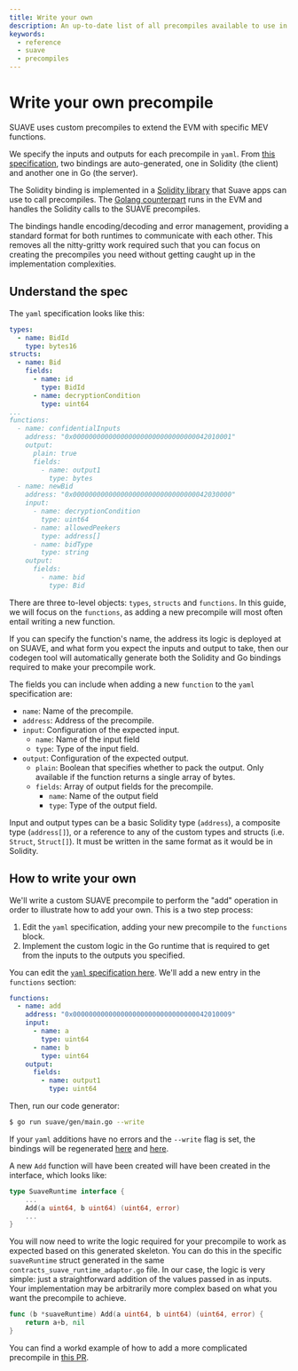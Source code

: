 ```yaml
---
title: Write your own
description: An up-to-date list of all precompiles available to use in smart contracts on SUAVE
keywords:
  - reference
  - suave
  - precompiles
---
```


# Write your own precompile

SUAVE uses custom precompiles to extend the EVM with specific MEV functions.

We specify the inputs and outputs for each precompile in `yaml`. From [this specification](https://github.com/flashbots/suave-geth/blob/main/suave/gen/suave_spec.yaml), two bindings are auto-generated, one in Solidity (the client) and another one in Go (the server).

The Solidity binding is implemented in a [Solidity library](https://github.com/flashbots/suave-geth/blob/main/suave/sol/libraries/Suave.sol) that Suave apps can use to call precompiles. The [Golang counterpart](https://github.com/flashbots/suave-geth/blob/main/core/vm/contracts_suave_runtime_adapter.go) runs in the EVM and handles the Solidity calls to the SUAVE precompiles.

The bindings handle encoding/decoding and error management, providing a standard format for both runtimes to communicate with each other. This removes all the nitty-gritty work required such that you can focus on creating the precompiles you need without getting caught up in the implementation complexities.

## Understand the spec

The `yaml` specification looks like this:

```yaml
types:
  - name: BidId
    type: bytes16
structs:
  - name: Bid
    fields:
      - name: id
        type: BidId
      - name: decryptionCondition
        type: uint64
...
functions:
  - name: confidentialInputs
    address: "0x0000000000000000000000000000000042010001"
    output:
      plain: true
      fields:
        - name: output1
          type: bytes
  - name: newBid
    address: "0x0000000000000000000000000000000042030000"
    input:
      - name: decryptionCondition
        type: uint64
      - name: allowedPeekers
        type: address[]
      - name: bidType
        type: string
    output:
      fields:
        - name: bid
          type: Bid
```

There are three to-level objects: `types`, `structs` and `functions`. In this guide, we will focus on the `functions`, as adding a new precompile will most often entail writing a new function.

If you can specify the function's name, the address its logic is deployed at on SUAVE, and what form you expect the inputs and output to take, then our codegen tool will automatically generate both the Solidity and Go bindings required to make your precompile work.

The fields you can include when adding a new `function` to the `yaml` specification are:

- `name`: Name of the precompile.
- `address`: Address of the precompile.
- `input`: Configuration of the expected input. 
    - `name`: Name of the input field
    - `type`: Type of the input field.
- `output`: Configuration of the expected output.
    - `plain`: Boolean that specifies whether to pack the output. Only available if the function returns a single array of bytes.
    - `fields`: Array of output fields for the precompile.
        - `name`: Name of the output field
        - `type`: Type of the output field.

Input and output types can be a basic Solidity type (`address`), a composite type (`address[]`), or a reference to any of the custom types and structs (i.e. `Struct`, `Struct[]`). It must be written in the same format as it would be in Solidity.
    
## How to write your own

We'll write a custom SUAVE precompile to perform the "add" operation in order to illustrate how to add your own. This is a two step process:

1. Edit the `yaml` specification, adding your new precompile to the `functions` block.
2. Implement the custom logic in the Go runtime that is required to get from the inputs to the outputs you specified.

You can edit the [`yaml` specification here](https://github.com/flashbots/suave-geth/blob/main/suave/gen/suave_spec.yaml). We'll add a new entry in the `functions` section:

````yaml
functions:
  - name: add
    address: "0x0000000000000000000000000000000042010009"
    input:
      - name: a
        type: uint64
      - name: b
        type: uint64
    output:
      fields:
        - name: output1
          type: uint64
````

Then, run our code generator:

```bash
$ go run suave/gen/main.go --write
```

If your `yaml` additions have no errors and the `--write` flag is set, the bindings will be regenerated [here](https://github.com/flashbots/suave-geth/blob/main/suave/sol/libraries/Suave.sol) and [here](https://github.com/flashbots/suave-geth/blob/main/core/vm/contracts_suave_runtime_adapter.go).

A new `Add` function will have been created will have been created in the interface, which looks like:

```go
type SuaveRuntime interface {
    ...
    Add(a uint64, b uint64) (uint64, error)
    ...
}
```

You will now need to write the logic required for your precompile to work as expected based on this generated skeleton. You can do this in the specific `suaveRuntime` struct generated in the same `contracts_suave_runtime_adaptor.go` file. In our case, the logic is very simple: just a straightforward addition of the values passed in as inputs. Your implementation may be arbitrarily more complex based on what you want the precompile to achieve.

````go
func (b *suaveRuntime) Add(a uint64, b uint64) (uint64, error) {
    return a+b, nil
}
````

You can find a workd example of how to add a more complicated precompile in [this PR](https://github.com/flashbots/suave-geth/pull/66/files).